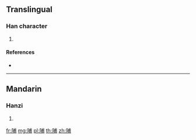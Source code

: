 {{character info/new}}
==Translingual==

===Han character===
{{Han char|rn=170|rad=阜|as=07|sn=10|four=|canj=NLIJB}}

# {{defn|Han|sort=阜07}}

====References====
* {{Han ref|kx=1351.190|dkj=41661|dj=1853.290|hdz=64129.090|uh=9660|ud=38496}}

----

==Mandarin==

===Hanzi===
{{cmn-hanzi|pin=[[pū]] ([[pu1]]), [[shū]] ([[shu1]]), [[zhù]] ([[zhu4]])|wg=p'u<sup>1</sup>, shu<sup>1</sup>, chu<sup>4</sup>}}

# {{defn|lang=cmn|sort=阜07}}

[[fr:陠]]
[[mg:陠]]
[[pl:陠]]
[[th:陠]]
[[zh:陠]]